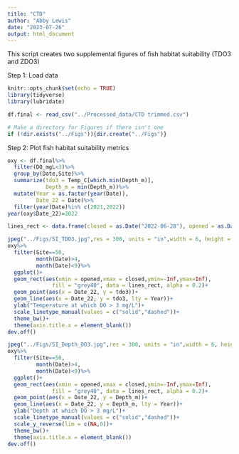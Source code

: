 ```yaml
---
title: "CTD"
author: "Abby Lewis"
date: "2023-07-26"
output: html_document
---
```


This script creates two supplemental figures of fish habitat suitability (TDO3 and ZDO3)


Step 1: Load data
```r
knitr::opts_chunk$set(echo = TRUE)
library(tidyverse)
library(lubridate)

df.final <- read_csv("../Processed_data/CTD trimmed.csv")

# Make a directory for Figures if there isn't one
if (!dir.exists("../Figs")){dir.create("../Figs")}
```


Step 2: Plot fish habitat suitability metrics
```r
oxy <- df.final%>%
  filter(DO_mgL<3)%>%
  group_by(Date,Site)%>%
  summarize(tdo3 = Temp_C[which.min(Depth_m)],
            Depth_m = min(Depth_m))%>%
  mutate(Year = as.factor(year(Date)),
         Date_22 = Date)%>%
  filter(year(Date)%in% c(2021,2022))
year(oxy$Date_22)=2022

lines_rect <- data.frame(closed = as.Date("2022-06-28"), opened = as.Date("2022-05-19"), Year = 2022, year_class = "2022")

jpeg("../Figs/SI_TDO3.jpg",res = 300, units = "in",width = 6, height = 4)
oxy%>%
  filter(Site==50,
         month(Date)>4,
         month(Date)<9)%>%
  ggplot()+
  geom_rect(aes(xmin = opened,xmax = closed,ymin=-Inf,ymax=Inf),
              fill = "grey40", data = lines_rect, alpha = 0.2)+
  geom_point(aes(x = Date_22, y = tdo3))+
  geom_line(aes(x = Date_22, y = tdo3, lty = Year))+
  ylab("Temperature at which DO > 3 mg/L")+
  scale_linetype_manual(values = c("solid","dashed"))+
  theme_bw()+
  theme(axis.title.x = element_blank())
dev.off()

jpeg("../Figs/SI_Depth_DO3.jpg",res = 300, units = "in",width = 6, height = 4)
oxy%>%
  filter(Site==50,
         month(Date)>4,
         month(Date)<9)%>%
  ggplot()+
  geom_rect(aes(xmin = opened,xmax = closed,ymin=-Inf,ymax=Inf),
              fill = "grey40", data = lines_rect, alpha = 0.2)+
  geom_point(aes(x = Date_22, y = Depth_m))+
  geom_line(aes(x = Date_22, y = Depth_m, lty = Year))+
  ylab("Depth at which DO > 3 mg/L")+
  scale_linetype_manual(values = c("solid","dashed"))+
  scale_y_reverse(lim = c(NA,0))+
  theme_bw()+
  theme(axis.title.x = element_blank())
dev.off()
```
